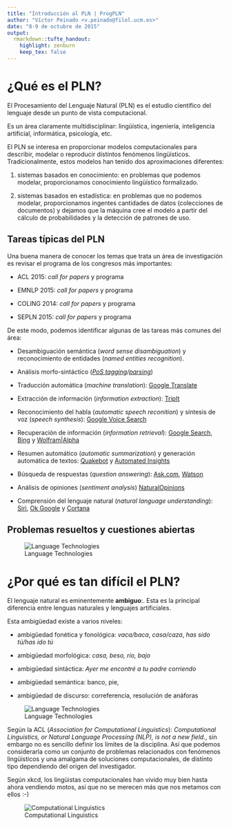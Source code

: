 ```yaml
---
title: "Introducción al PLN | ProgPLN"
author: "Víctor Peinado <v.peinado@filol.ucm.es>"
date: "8-9 de octubre de 2015"
output:
  rmarkdown::tufte_handout:
    highlight: zenburn
    keep_tex: false
---
```


# ¿Qué es el PLN?

El Procesamiento del Lenguaje Natural (PLN)\footnote{En inglés, \textit{Natural Language Processing} (NLP) o mejor \#NLProc.} es el estudio científico del lenguaje desde un punto de vista computacional.

Es un área claramente multidisciplinar: lingüística, ingeniería, inteligencia artificial, informática, psicología, etc.

El PLN se interesa en proporcionar modelos computacionales para describir, modelar o reproducir distintos fenómenos lingüísticos. Tradicionalmente, estos modelos han tenido dos aproximaciones diferentes:

1. sistemas basados en conocimiento: en problemas que podemos modelar, proporcionamos conocimiento lingüístico formalizado.

2. sistemas basados en estadística: en problemas que no podemos modelar, proporcionamos ingentes cantidades de datos (colecciones de documentos) y dejamos que la máquina cree el modelo a partir del cálculo de probabilidades y la detección de patrones de uso.


## Tareas típicas del PLN

Una buena manera de conocer los temas que trata un área de investigación es revisar el programa de los congresos más importantes:\footnote{http://www.cs.rochester.edu/$\sim$tetreaul/conferences.html}
  
- ACL 2015: *call for papers*\footnote{http://acl2015.org/call\_for\_papers.html} y programa\footnote{http://acl2015.org/program.html}

- EMNLP 2015: *call for papers*\footnote{http://www.emnlp2015.org/call.html} y programa\footnote{http://www.emnlp2015.org/program.html}

- COLING 2014: *call for papers*\footnote{http://www.coling-2014.org/call-for-papers.php} y programa\footnote{http://www.coling-2014.org/schedule.php}

- SEPLN 2015: *call for papers*\footnote{http://gplsi.dlsi.ua.es/sepln15/es/2-convocatoria-de-comunicaciones} y programa\footnote{http://gplsi.dlsi.ua.es/sepln15/es/node/52}


De este modo, podemos identificar algunas de las tareas más comunes del área:

- Desambiguación semántica (*word sense disambiguation*) y reconocimiento de entidades (*named entities recognition*).

- Análisis morfo-sintáctico (*[PoS tagging](http://nbviewer.ipython.org/gist/vitojph/5465948)/[parsing](http://nbviewer.ipython.org/gist/vitojph/5524353)*)

- Traducción automática (*machine translation*): [Google Translate](http://translate.google.es)

- Extracción de información (*information extraction*): [TripIt](https://www.tripit.com/)

- Reconocimiento del habla (*automatic speech reconition*) y síntesis de voz (*speech synthesis*): [Google Voice Search](http://www.google.com/insidesearch/features/voicesearch/index-chrome.html)

- Recuperación de información (*information retrieval*): [Google Search](),
  [Bing](http://www.bing.com) y [Wolfram|Alpha](http://www.wolframalpha.com/)

- Resumen automático (*automatic summarization*) y generación automática de textos: [Quakebot](http://www.latimes.com/local/earthquakes/) y [Automated Insights](http://automatedinsights.com/)

- Búsqueda de respuestas (*question answering*): [Ask.com](http://www.ask.com),
  [Watson](http://www.youtube.com/watch?v=WFR3lOm_xhE)

- Análisis de opiniones (*sentiment analysis*) [NaturalOpinions](http://demos.bitext.com/naturalopinions/)

- Comprensión del lenguaje natural (*natural language understanding*): [Siri](http://www.apple.com/es/ios/siri/), [Ok Google](https://support.google.com/websearch/answer/2940021?hl=es) y [Cortana](http://windows.microsoft.com/es-es/windows-10/getstarted-what-is-cortana)


## Problemas resueltos y cuestiones abiertas

![Language Technologies](../img/langtech-progress.png)


# ¿Por qué es tan difícil el PLN?

El lenguaje natural es eminentemente **ambiguo**:. Esta es la principal diferencia entre lenguas naturales y lenguajes artificiales.
  
Esta ambigüedad existe a varios niveles:

- ambigüedad fonética y fonológica: *vaca/baca*, *casa/caza*, *has sido tú/has ido tú*

- ambigüedad morfológica: *casa, beso, río, bajo*

- ambigüedad sintáctica: *Ayer me encontré a tu padre corriendo* 

- ambigüedad semántica: banco, pie, 

- ambigüedad de discurso: correferencia, resolución de anáforas


![Language Technologies](../img/nlp-difficulties.png)


Según la ACL (*Association for Computational Linguistics*): *Computational Linguistics, or Natural Language Processing (NLP), is not a new field*.\footnote{http://www.aclweb.org/aclwiki/index.php
?title=Frequently\_asked\_questions
\_about\_Computational\_Linguistics}, sin embargo no es sencillo definir los límites de la disciplina. Así que podemos considerarla como un conjunto de problemas relacionados con fenómenos lingüísticos y una amalgama de soluciones computacionales, de distinto tipo dependiendo del origen del investigador. 

Según xkcd,\footnote{http://www.xkcd.org/114/} los lingüistas computacionales han vivido muy bien hasta ahora vendiendo motos, así que no se merecen más que nos metamos con ellos :-) \footnote{http://www.explainxkcd.com/wiki/index.php/
114:\_Computational\_Linguists}

![Computational Linguistics](../img/xkcd_cl.png)

